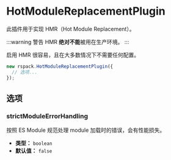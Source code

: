 
# HotModuleReplacementPlugin

此插件用于实现 HMR（Hot Module Replacement）。

:::warning 警告
HMR **绝对不能**被用在生产环境。
:::

启用 HMR 很容易，且在大多数情况下不需要任何配置。

```js
new rspack.HotModuleReplacementPlugin({
  // 选项...
});
```

## 选项

### strictModuleErrorHandling

按照 ES Module 规范处理 module 加载时的错误，会有性能损失。

- **类型：** `boolean`
- **默认值：** `false`
